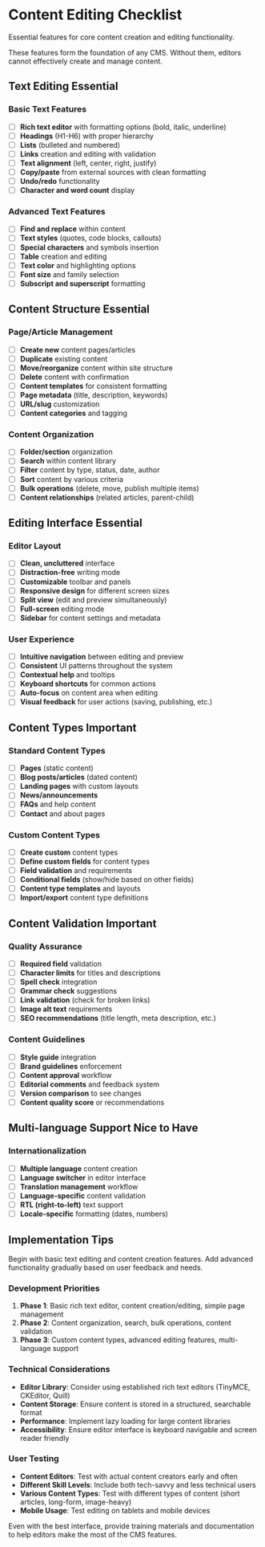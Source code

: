 
# Content Editing Checklist

Essential features for core content creation and editing functionality.

<Alert title="Content Editing Priority">
  These features form the foundation of any CMS. Without them, editors cannot effectively create and manage content.
</Alert>

## Text Editing <Badge variant="default">Essential</Badge>

### Basic Text Features
- [ ] **Rich text editor** with formatting options (bold, italic, underline)
- [ ] **Headings** (H1-H6) with proper hierarchy
- [ ] **Lists** (bulleted and numbered)
- [ ] **Links** creation and editing with validation
- [ ] **Text alignment** (left, center, right, justify)
- [ ] **Copy/paste** from external sources with clean formatting
- [ ] **Undo/redo** functionality
- [ ] **Character and word count** display

### Advanced Text Features
- [ ] **Find and replace** within content
- [ ] **Text styles** (quotes, code blocks, callouts)
- [ ] **Special characters** and symbols insertion
- [ ] **Table** creation and editing
- [ ] **Text color** and highlighting options
- [ ] **Font size** and family selection
- [ ] **Subscript and superscript** formatting

## Content Structure <Badge variant="default">Essential</Badge>

### Page/Article Management
- [ ] **Create new** content pages/articles
- [ ] **Duplicate** existing content
- [ ] **Move/reorganize** content within site structure
- [ ] **Delete** content with confirmation
- [ ] **Content templates** for consistent formatting
- [ ] **Page metadata** (title, description, keywords)
- [ ] **URL/slug** customization
- [ ] **Content categories** and tagging

### Content Organization
- [ ] **Folder/section** organization
- [ ] **Search** within content library
- [ ] **Filter** content by type, status, date, author
- [ ] **Sort** content by various criteria
- [ ] **Bulk operations** (delete, move, publish multiple items)
- [ ] **Content relationships** (related articles, parent-child)

## Editing Interface <Badge variant="default">Essential</Badge>

### Editor Layout
- [ ] **Clean, uncluttered** interface
- [ ] **Distraction-free** writing mode
- [ ] **Customizable** toolbar and panels
- [ ] **Responsive design** for different screen sizes
- [ ] **Split view** (edit and preview simultaneously)
- [ ] **Full-screen** editing mode
- [ ] **Sidebar** for content settings and metadata

### User Experience
- [ ] **Intuitive navigation** between editing and preview
- [ ] **Consistent** UI patterns throughout the system
- [ ] **Contextual help** and tooltips
- [ ] **Keyboard shortcuts** for common actions
- [ ] **Auto-focus** on content area when editing
- [ ] **Visual feedback** for user actions (saving, publishing, etc.)

## Content Types <Badge variant="warning">Important</Badge>

### Standard Content Types
- [ ] **Pages** (static content)
- [ ] **Blog posts/articles** (dated content)
- [ ] **Landing pages** with custom layouts
- [ ] **News/announcements**
- [ ] **FAQs** and help content
- [ ] **Contact** and about pages

### Custom Content Types
- [ ] **Create custom** content types
- [ ] **Define custom fields** for content types
- [ ] **Field validation** and requirements
- [ ] **Conditional fields** (show/hide based on other fields)
- [ ] **Content type templates** and layouts
- [ ] **Import/export** content type definitions

## Content Validation <Badge variant="warning">Important</Badge>

### Quality Assurance
- [ ] **Required field** validation
- [ ] **Character limits** for titles and descriptions
- [ ] **Spell check** integration
- [ ] **Grammar check** suggestions
- [ ] **Link validation** (check for broken links)
- [ ] **Image alt text** requirements
- [ ] **SEO recommendations** (title length, meta description, etc.)

### Content Guidelines
- [ ] **Style guide** integration
- [ ] **Brand guidelines** enforcement
- [ ] **Content approval** workflow
- [ ] **Editorial comments** and feedback system
- [ ] **Version comparison** to see changes
- [ ] **Content quality score** or recommendations

## Multi-language Support <Badge variant="secondary">Nice to Have</Badge>

### Internationalization
- [ ] **Multiple language** content creation
- [ ] **Language switcher** in editor interface
- [ ] **Translation management** workflow
- [ ] **Language-specific** content validation
- [ ] **RTL (right-to-left)** text support
- [ ] **Locale-specific** formatting (dates, numbers)

## Implementation Tips

<Alert title="Start Simple">
  Begin with basic text editing and content creation features. Add advanced functionality gradually based on user feedback and needs.
</Alert>

### Development Priorities

1. **Phase 1**: Basic rich text editor, content creation/editing, simple page management
2. **Phase 2**: Content organization, search, bulk operations, content validation
3. **Phase 3**: Custom content types, advanced editing features, multi-language support

### Technical Considerations

- **Editor Library**: Consider using established rich text editors (TinyMCE, CKEditor, Quill)
- **Content Storage**: Ensure content is stored in a structured, searchable format
- **Performance**: Implement lazy loading for large content libraries
- **Accessibility**: Ensure editor interface is keyboard navigable and screen reader friendly

### User Testing

- **Content Editors**: Test with actual content creators early and often
- **Different Skill Levels**: Include both tech-savvy and less technical users
- **Various Content Types**: Test with different types of content (short articles, long-form, image-heavy)
- **Mobile Usage**: Test editing on tablets and mobile devices

<Alert variant="warning" title="Editor Training">
  Even with the best interface, provide training materials and documentation to help editors make the most of the CMS features.
</Alert>
